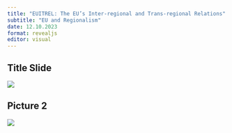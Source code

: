 ```yaml
---
title: "EUITREL: The EU’s Inter-regional and Trans-regional Relations"
subtitle: "EU and Regionalism"
date: 12.10.2023
format: revealjs
editor: visual
---
```


## Title Slide

![](images/2023-2024 Autumn/Hakan Mehmetcik 2023 Autumn 2/Yeşil ile Küre Simgesi Gençlik Ağı Konferansı Afiş (54).png)

## Picture 2

![](/lecture/images/2023-2024%20Autumn/Hakan%20Mehmetcik%202023%20Autumn%202/WhatsApp%20Image%202023-12-10%20at%201.19.56%20AM.jpeg)
